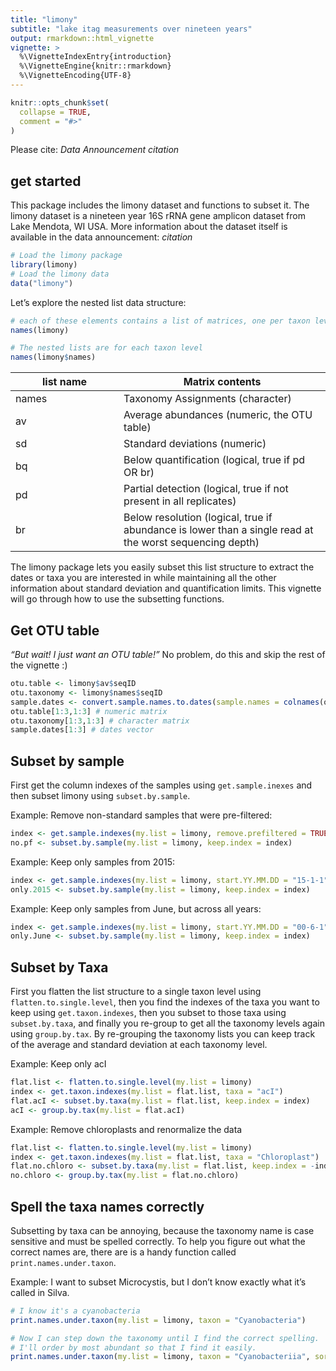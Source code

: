 ```yaml
---
title: "limony"
subtitle: "lake itag measurements over nineteen years"
output: rmarkdown::html_vignette
vignette: >
  %\VignetteIndexEntry{introduction}
  %\VignetteEngine{knitr::rmarkdown}
  %\VignetteEncoding{UTF-8}
---
```


```r
knitr::opts_chunk$set(
  collapse = TRUE,
  comment = "#>"
)
```

Please cite: _Data Announcement citation_

## get started

This package includes the limony dataset and functions to subset it. The limony dataset is a nineteen year 16S rRNA gene amplicon dataset from Lake Mendota, WI USA. More information about the dataset itself is available in the data announcement: _citation_

```r
# Load the limony package
library(limony)
# Load the limony data
data("limony")
```

Let's explore the nested list data structure:  
```r
# each of these elements contains a list of matrices, one per taxon level
names(limony)

# The nested lists are for each taxon level
names(limony$names)
```
list name   | Matrix contents
------------|-----------------------
names       | Taxonomy Assignments (character)
av          | Average abundances (numeric, the OTU table)
sd          | Standard deviations (numeric)
bq          | Below quantification (logical, true if pd OR br)
pd          | Partial detection (logical, true if not present in all replicates)
br          | Below resolution (logical, true if abundance is lower than a single read at the worst sequencing depth)

The limony package lets you easily subset this list structure to extract the dates or taxa you are interested in while maintaining all the other information about standard deviation and quantification limits. This vignette will go through how to use the subsetting functions. 

## Get OTU table
_"But wait! I just want an OTU table!"_ No problem, do this and skip the rest of the vignette :)
```r
otu.table <- limony$av$seqID
otu.taxonomy <- limony$names$seqID
sample.dates <- convert.sample.names.to.dates(sample.names = colnames(otu.table))
otu.table[1:3,1:3] # numeric matrix
otu.taxonomy[1:3,1:3] # character matrix
sample.dates[1:3] # dates vector
```

## Subset by sample 

First get the column indexes of the samples using `get.sample.inexes` and then subset limony using `subset.by.sample`.

Example: Remove non-standard samples that were pre-filtered:
```r
index <- get.sample.indexes(my.list = limony, remove.prefiltered = TRUE)
no.pf <- subset.by.sample(my.list = limony, keep.index = index)
```

Example: Keep only samples from 2015:
```r
index <- get.sample.indexes(my.list = limony, start.YY.MM.DD = "15-1-1", end.YY.MM.DD = "15-12-31")
only.2015 <- subset.by.sample(my.list = limony, keep.index = index)
```

Example: Keep only samples from June, but across all years:
```r
index <- get.sample.indexes(my.list = limony, start.YY.MM.DD = "00-6-1", end.YY.MM.DD = "00-6-31", dates.are.season.range = TRUE) # year is ignored, can be any year
only.June <- subset.by.sample(my.list = limony, keep.index = index)
```

## Subset by Taxa

First you flatten the list structure to a single taxon level using `flatten.to.single.level`, then you find the indexes of the taxa you want to keep using `get.taxon.indexes`, then you subset to those taxa using `subset.by.taxa`, and finally you re-group to get all the taxonomy levels again using `group.by.tax`. By re-grouping the taxonomy lists you can keep track of the average and standard deviation at each taxonomy level.

Example: Keep only acI
```r
flat.list <- flatten.to.single.level(my.list = limony)
index <- get.taxon.indexes(my.list = flat.list, taxa = "acI")
flat.acI <- subset.by.taxa(my.list = flat.list, keep.index = index)
acI <- group.by.tax(my.list = flat.acI)
````

Example: Remove chloroplasts and renormalize the data
```r
flat.list <- flatten.to.single.level(my.list = limony)
index <- get.taxon.indexes(my.list = flat.list, taxa = "Chloroplast")
flat.no.chloro <- subset.by.taxa(my.list = flat.list, keep.index = -index) # note the minus sign in front of index
no.chloro <- group.by.tax(my.list = flat.no.chloro)
```

## Spell the taxa names correctly
Subsetting by taxa can be annoying, because the taxonomy name is case sensitive and must be spelled correctly. To help you figure out what the correct names are, there are is a  handy function called `print.names.under.taxon`.

Example: I want to subset Microcystis, but I don't know exactly what it's called in Silva.
```r
# I know it's a cyanobacteria
print.names.under.taxon(my.list = limony, taxon = "Cyanobacteria")

# Now I can step down the taxonomy until I find the correct spelling.
# I'll order by most abundant so that I find it easily.
print.names.under.taxon(my.list = limony, taxon = "Cyanobacteriia", sort.by = mean)



```
